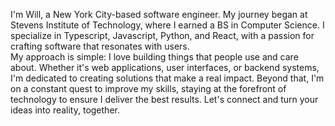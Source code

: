 I'm Will, a New York City-based software engineer. My journey began at Stevens Institute of Technology, where I earned a BS in Computer Science. I specialize in Typescript, Javascript, Python, and React, with a passion for crafting software that resonates with users.
<br />
My approach is simple: I love building things that people use and care about. Whether it's web applications, user interfaces, or backend systems, I'm dedicated to creating solutions that make a real impact. Beyond that, I'm on a constant quest to improve my skills, staying at the forefront of technology to ensure I deliver the best results. Let's connect and turn your ideas into reality, together.
